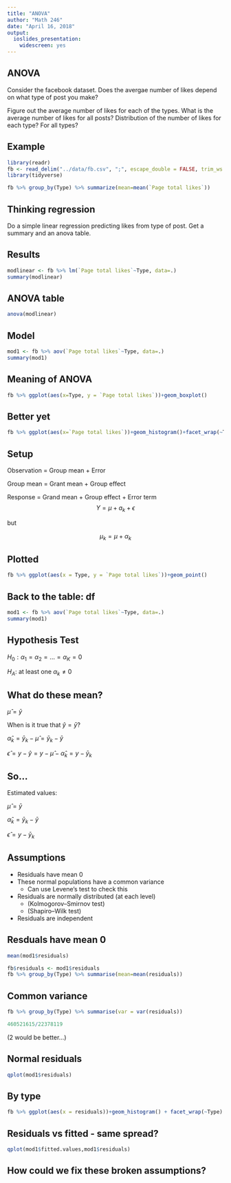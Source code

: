```yaml
---
title: "ANOVA"
author: "Math 246"
date: "April 16, 2018"
output: 
  ioslides_presentation: 
    widescreen: yes
---
```


## ANOVA

Consider the facebook dataset. Does the avergae number of likes depend on what type of post you make?

Figure out the average number of likes for each of the types. What is the average number of likes for all posts? Distribution of the number of likes for each type? For all types?

## Example

```r
library(readr)
fb <- read_delim("../data/fb.csv", ";", escape_double = FALSE, trim_ws = TRUE)
library(tidyverse)
```

```r
fb %>% group_by(Type) %>% summarize(mean=mean(`Page total likes`))
```

## Thinking regression

Do a simple linear regression predicting likes from type of post. Get a summary and an anova table.

## Results {.smaller}

```r
modlinear <- fb %>% lm(`Page total likes`~Type, data=.)
summary(modlinear)
```
## ANOVA table

```r
anova(modlinear)
```


## Model

```r
mod1 <- fb %>% aov(`Page total likes`~Type, data=.)
summary(mod1)
```

## Meaning of ANOVA

```r
fb %>% ggplot(aes(x=Type, y = `Page total likes`))+geom_boxplot()
```

## Better yet

```r
fb %>% ggplot(aes(x=`Page total likes`))+geom_histogram()+facet_wrap(~Type, scales="free_y")
```


## Setup

Observation = Group mean + Error

Group mean = Grant mean + Group effect

Response = Grand mean + Group effect + Error term
$$Y = \mu + a_k + \epsilon$$

but

$$\mu_k = \mu + \alpha_k$$

## Plotted

```r
fb %>% ggplot(aes(x = Type, y = `Page total likes`))+geom_point()
```

## Back to the table: df

```r
mod1 <- fb %>% aov(`Page total likes`~Type, data=.)
summary(mod1)
```

## Hypothesis Test

$H_0: \alpha_1 = \alpha_2 = ... = \alpha_K = 0$

$H_A:$ at least one $\alpha_k \neq 0$

## What do these mean?

$\hat{\mu} = \bar{y}$

When is it true that $\hat{y} = \bar{y}$?

$\hat{\alpha}_k = \bar{y}_k - \hat{\mu} = \bar{y}_k - \bar{y}$

$\hat{\epsilon} = y - \hat{y} = y - \hat{\mu} - \hat{\alpha}_k = y - \bar{y}_k$

## So...

Estimated values:

$\hat{\mu} = \bar{y}$

$\hat{\alpha}_k = \bar{y}_k - \bar{y}$

$\hat{\epsilon} = y - \bar{y}_k$

## Assumptions

* Residuals have mean 0
* These normal populations have a common variance
  * Can use Levene’s test to check this
* Residuals are normally distributed (at each level)
  * (Kolmogorov–Smirnov test)
  * (Shapiro–Wilk test)
* Residuals are independent

## Resduals have mean 0

```r
mean(mod1$residuals)
```

```r
fb$residuals <- mod1$residuals
fb %>% group_by(Type) %>% summarise(mean=mean(residuals))
```

## Common variance

```r
fb %>% group_by(Type) %>% summarise(var = var(residuals))
```
```r
460521615/22378119
```
(2 would be better...)

## Normal residuals

```r
qplot(mod1$residuals)
```

## By type

```r
fb %>% ggplot(aes(x = residuals))+geom_histogram() + facet_wrap(~Type)
```

## Residuals vs fitted - same spread?

```r
qplot(mod1$fitted.values,mod1$residuals)
```

## How could we fix these broken assumptions?